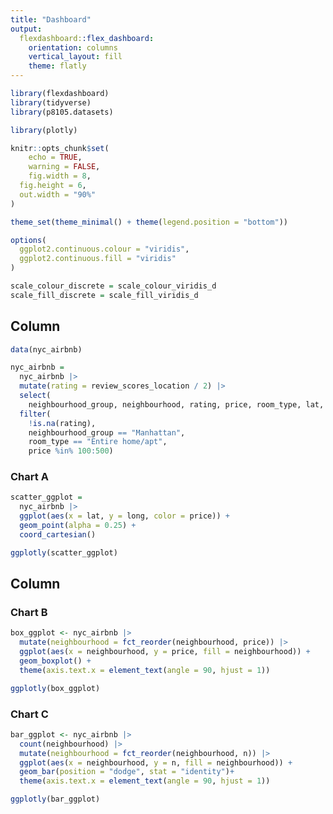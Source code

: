 ```yaml
---
title: "Dashboard"
output: 
  flexdashboard::flex_dashboard:
    orientation: columns
    vertical_layout: fill
    theme: flatly
---
```


```r
library(flexdashboard)
library(tidyverse)
library(p8105.datasets)

library(plotly)

knitr::opts_chunk$set(
	echo = TRUE,
	warning = FALSE,
	fig.width = 8, 
  fig.height = 6,
  out.width = "90%"
)

theme_set(theme_minimal() + theme(legend.position = "bottom"))

options(
  ggplot2.continuous.colour = "viridis",
  ggplot2.continuous.fill = "viridis"
)

scale_colour_discrete = scale_colour_viridis_d
scale_fill_discrete = scale_fill_viridis_d
```

Column {data-width=300}
-----------------------------------------------------------------------

```r
data(nyc_airbnb)

nyc_airbnb = 
  nyc_airbnb |> 
  mutate(rating = review_scores_location / 2) |>
  select(
    neighbourhood_group, neighbourhood, rating, price, room_type, lat, long) |>
  filter(
    !is.na(rating), 
    neighbourhood_group == "Manhattan",
    room_type == "Entire home/apt",
    price %in% 100:500)
```

### Chart A

```r
scatter_ggplot = 
  nyc_airbnb |>
  ggplot(aes(x = lat, y = long, color = price)) +
  geom_point(alpha = 0.25) +
  coord_cartesian()

ggplotly(scatter_ggplot)
```

Column {data-width=300}
-----------------------------------------------------------------------

### Chart B

```r
box_ggplot <- nyc_airbnb |> 
  mutate(neighbourhood = fct_reorder(neighbourhood, price)) |> 
  ggplot(aes(x = neighbourhood, y = price, fill = neighbourhood)) +
  geom_boxplot() +
  theme(axis.text.x = element_text(angle = 90, hjust = 1))

ggplotly(box_ggplot)
```

### Chart C

```r
bar_ggplot <- nyc_airbnb |> 
  count(neighbourhood) |> 
  mutate(neighbourhood = fct_reorder(neighbourhood, n)) |> 
  ggplot(aes(x = neighbourhood, y = n, fill = neighbourhood)) +
  geom_bar(position = "dodge", stat = "identity")+
  theme(axis.text.x = element_text(angle = 90, hjust = 1))

ggplotly(bar_ggplot)
```